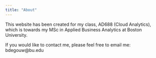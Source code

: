 ```yaml
---
title: "About"
---
```


This website has been created for my class, AD688 (Cloud Analytics), which is towards my MSc in Applied Business Analytics at Boston University. 

If you would like to contact me, please feel free to email me: bdegouw@bu.edu